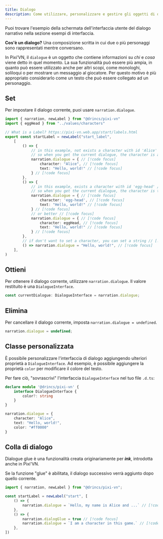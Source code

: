 ```yaml
---
title: Dialogo
description: Come utilizzare, personalizzare e gestire gli oggetti di dialogo in Pixi'VN, inclusa l'integrazione di glue e UI.
---
```



<Callout title="UI screen" type="info">

Puoi trovare l'esempio della schermata dell'interfaccia utente del dialogo narrativo nella sezione <DynamicLink href="/start/interface-examples#narrative-dialogue">esempi di interfaccia</DynamicLink>.

</Callout>

**Cos'è un dialogo?** Una composizione scritta in cui due o più personaggi sono rappresentati mentre conversano.

In Pixi’VN, il `dialogue` è un oggetto che contiene informazioni su _chi_ e _cosa_ viene detto in quel momento. La sua funzionalità può essere più ampia, in quanto può essere utilizzato anche per altri scopi, come monologhi, soliloqui o per mostrare un messaggio al giocatore. Per questo motivo è più appropriato considerarlo come un testo che può essere collegato ad un <DynamicLink href="/start/character#use-characters-in-the-game">personaggio</DynamicLink>.

## Set

Per impostare il dialogo corrente, puoi usare `narration.dialogue`.

```ts title="labels/startLabel.ts"
import { narration, newLabel } from "@drincs/pixi-vn"
import { eggHead } from "../values/characters"

// What is a Label? https://pixi-vn.web.app/start/labels.html
export const startLabel = newLabel("start_label",
    [
        () => {
            // in this example, not exists a character with id 'Alice' // [!code focus]
            // so when you get the current dialogue, the character is a fake character with the name 'Alice' // [!code focus]
            narration.dialogue = { // [!code focus]
                character: "Alice", // [!code focus]
                text: "Hello, world!" // [!code focus]
            } // [!code focus]
        },
        () => {
            // in this example, exists a character with id 'egg-head' // [!code focus]
            // so when you get the current dialogue, the character is the character with id 'egg-head' // [!code focus]
            narration.dialogue = { // [!code focus]
                character: 'egg-head', // [!code focus]
                text: "Hello, world!" // [!code focus]
            } // [!code focus]
            // or better // [!code focus]
            narration.dialogue = { // [!code focus]
                character: eggHead, // [!code focus]
                text: "Hello, world!" // [!code focus]
            } // [!code focus]
        },
        // if don't want to set a character, you can set a string // [!code focus]
        () => narration.dialogue = "Hello, world!", // [!code focus]
    ],
)
```

<CurrentDialogueExample />

## Ottieni

Per ottenere il dialogo corrente, utilizzare `narration.dialogue`. Il valore restituito è una `DialogueInterface`.

```typescript
const currentDialogue: DialogueInterface = narration.dialogue;
```

## Elimina

Per cancellare il dialogo corrente, imposta `narration.dialogue = undefined`.

```typescript
narration.dialogue = undefined;
```

## Classe personalizzata

È possibile personalizzare l'interfaccia di dialogo aggiungendo ulteriori proprietà a `DialogueInterface`. Ad esempio, è possibile aggiungere la proprietà `color` per modificare il colore del testo.

Per fare ciò, "sovrascrivi" l'interfaccia `DialogueInterface` nel tuo file `.d.ts`:

```ts tab="pixi-vn.d.ts"
declare module '@drincs/pixi-vn' {
    interface DialogueInterface {
        color?: string
    }
}
```

```ts tab="labels/startLabel.ts"
narration.dialogue = {
    character: "Alice",
    text: "Hello, world!",
    color: "#ff0000"
}
```

## Colla di dialogo

<Callout type="info">

Dialogue glue è una funzionalità creata originariamente per **_ink_**, introdotta anche in Pixi'VN.

</Callout>

Se la funzione "glue" è abilitata, il dialogo successivo verrà aggiunto dopo quello corrente.

```ts title="labels/startLabel.ts"
import { narration, newLabel } from "@drincs/pixi-vn";

const startLabel = newLabel("start", [
    () => {
        narration.dialogue = `Hello, my name is Alice and ...` // [!code focus]
    },
    () => {
        narration.dialogGlue = true // [!code focus]
        narration.dialogue = `I am a character in this game.` // [!code focus]
    },
])
```

<DialogueGlueExample />
